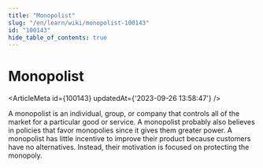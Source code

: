 ```yaml
---
title: "Monopolist"
slug: "/en/learn/wiki/monopolist-100143"
id: "100143"
hide_table_of_contents: true
---
```



# Monopolist

<ArticleMeta id={100143} updatedAt={'2023-09-26 13:58:47'} />
<div className='border-solid border-b border-t-0 my-4 border-[var(--ifm-color-gray-300)]' />

A monopolist is an individual, group, or company that controls all of the market for a particular good or service. A monopolist probably also believes in policies that favor monopolies since it gives them greater power. A monopolist has little incentive to improve their product because customers have no alternatives. Instead, their motivation is focused on protecting the monopoly.
